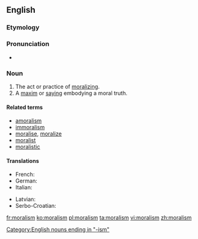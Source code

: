 ==English==

===Etymology===
{{rfe|lang=en}}<!--from French?-->

===Pronunciation===
* {{a|UK}} {{IPA|/ˈmɒrəlɪzm/}}

===Noun===
{{en-noun|-|s}}

# The act or practice of [[moralizing]].
# A [[maxim]] or [[saying]] embodying a moral truth.
#: {{rfquotek|Farrar}}

====Related terms====
* [[amoralism]]
* [[immoralism]]
* [[moralise]], [[moralize]]
* [[moralist]]
* [[moralistic]]

====Translations====
{{trans-top|Act or process of moralizing}}
* French: {{t+|fr|moralisme|m}}
* German: {{t-|de|Moralismus|m}}
* Italian: {{t-|it|moralismo|m}}
{{trans-mid}}
* Latvian: {{t-|lv|morālisms|m}}
* Serbo-Croatian: {{t-|sh|moralizam|m}}
{{trans-bottom}}

[[Category:English nouns ending in "-ism"]]

[[fr:moralism]]
[[ko:moralism]]
[[pl:moralism]]
[[ta:moralism]]
[[vi:moralism]]
[[zh:moralism]]